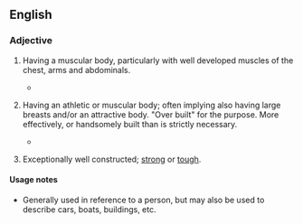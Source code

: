 ==English==

===Adjective===
{{en-adj|head=[[built]] [[like]] a [[brick]] [[shithouse]]|-}}

# {{context|Australia|Canada|British|US|simile|idiomatic|colloquial|mildly|<nowiki/>vulgar|lang=en}} {{context|of a man|lang=en}} Having a muscular body, particularly with well developed muscles of the chest, arms and abdominals.
#* {{quote-news
    | date = 2012-01-13
    | first = 
    | last = Dallas Winston 
    | authorlink =
    | title = UFC 142 RIO: Rousimar Palhares Vs. Mike Massenzio Dissection 
    | newspaper = Bloody Elbow
    | quotee =
    | url = http://www.bloodyelbow.com/2012/1/13/2703669/ufc-142-rio-aldo-mendes-mike-massenzio-vs-rousimar-palhares-dissection
    | page =
    | passage = With a nickname that aptly translates to "Tree Stump" in Portugese, Palhares is '''built like a brick shit-house'''. 
}}
# {{context|Canada|US|simile|idiomatic|colloquial|somewhat|vulgar|lang=en}} {{context|of a woman|lang=en}} Having an athletic or muscular body; often implying also having large breasts and/or an attractive body. "Over built" for the purpose. More effectively, or handsomely built than is strictly necessary.
#* {{quote-newsgroup
|title=SONIA'S BUILT LIKE A BRICK SHITHOUSE!|group=alt.sex.phone.ads|author=Hot Azz Sonia|date=March 18|year=2005
|passage=Sonia is a hot young blonde who is '''built like a brick shithouse'''!  She is stacked and well put together.
|url=http://groups.google.com/group/alt.sex.phone.ads/browse_thread/thread/4a7d781667af6c7e/8e52808cf4b75649?hl=en&q=%22built+like+a+brick+shithouse%22#8e52808cf4b75649}}
# {{context|Australia|Canada|US|simile|colloquial|mildly|vulgar|lang=en}} {{context|of an object|lang=en}} Exceptionally well constructed; [[strong]] or [[tough]].

====Usage notes====
* Generally used in reference to a person, but may also be used to describe cars, boats, buildings, etc.